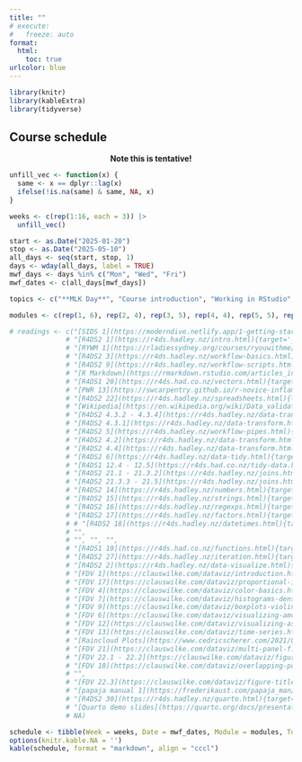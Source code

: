 ```yaml
---
title: ""
# execute:
#   freeze: auto
format:
  html:
    toc: true
urlcolor: blue
---
```

``` r
library(knitr)
library(kableExtra)
library(tidyverse)
```

## Course schedule

<center>
**Note this is tentative!**
</center>

``` r
unfill_vec <- function(x) {
  same <- x == dplyr::lag(x)
  ifelse(!is.na(same) & same, NA, x)
}

weeks <- c(rep(1:16, each = 3)) |> 
  unfill_vec()

start <- as.Date("2025-01-20")
stop <- as.Date("2025-05-10")
all_days <- seq(start, stop, 1)
days <- wday(all_days, label = TRUE)
mwf_days <- days %in% c("Mon", "Wed", "Fri")
mwf_dates <- c(all_days[mwf_days])

topics <- c("**MLK Day**", "Course introduction", "Working in RStudio", "Coding basics", "Workflows", "Literate programming", "Data types", "Data structures", "Importing data", "Validating data", "Selecting columns", "Mutating columns", "Piping commands", "Filtering rows", "Summarizing rows", "Pivoting data", "Separating data", "Merging columns", "Merging rows", "Numbers", "Strings", "Matching patterns", "Factors", "Project workday", "**Spring break**", "**Spring break**", "**Spring break**", "Functions", "Iteration", "Grammar of graphics I", "Grammar of graphics II", "Design and themes", "Color", "Plotting distributions: histograms", "Plotting distributions: boxplots", "Plotting amounts: bar charts", "Plotting x-y data: associations", "**Nebraska Symposium**", "Plotting x-y data: time series", "Plotting x-y data: categories", "Adjusting axes", "Annotating plots", "Plotting challenge", "Tables", "Publications", "Advanced R Markdown", "Statistics I", "Statistics II")

modules <- c(rep(1, 6), rep(2, 4), rep(3, 5), rep(4, 4), rep(5, 5), rep(NA, 3), rep(6, 2), rep(7, 4), rep(8, 4), NA, 8, 8, rep(9, 3), rep(10, 3), 11, 11)

# readings <- c("[SIDS 1](https://moderndive.netlify.app/1-getting-started.html){target='_blank'}, [Wickham 2020](https://tidyverse.tidyverse.org/articles/manifesto.html){target='_blank'}", 
              # "[R4DS2 1](https://r4ds.hadley.nz/intro.html){target='_blank'}", 
              # "[RYWM 1](https://rladiessydney.org/courses/ryouwithme/01-basicbasics-1/){target='_blank'}",
              # "[R4DS2 3](https://r4ds.hadley.nz/workflow-basics.html){target='_blank'}, [7.1 - 7.2](https://r4ds.hadley.nz/workflow-style.html){target='_blank'}", 
              # "[R4DS2 9](https://r4ds.hadley.nz/workflow-scripts.html){target='_blank'}", 
              # "[R Markdown](https://rmarkdown.rstudio.com/articles_intro.html), [Markdown tutorial](https://commonmark.org/help/tutorial/){target='_blank'}", 
              # "[R4DS1 20](https://r4ds.had.co.nz/vectors.html){target='_blank'}", 
              # "[PWR 13](https://swcarpentry.github.io/r-novice-inflammation/13-supp-data-structures/){target='_blank'}",
              # "[R4DS2 22](https://r4ds.hadley.nz/spreadsheets.html){target='_blank'}", 
              # "[Wikipedia](https://en.wikipedia.org/wiki/Data_validation){target='_blank'}",
              # "[R4DS2 4.3.2 - 4.3.4](https://r4ds.hadley.nz/data-transform.html#sec-select){target='_blank'}", 
              # "[R4DS2 4.3.1](https://r4ds.hadley.nz/data-transform.html#sec-mutate){target='_blank'}", 
              # "[R4DS2 5](https://r4ds.hadley.nz/workflow-pipes.html){target='_blank'}",
              # "[R4DS2 4.2](https://r4ds.hadley.nz/data-transform.html#filter){target='_blank'}",
              # "[R4DS2 4.4](https://r4ds.hadley.nz/data-transform.html#groups){target='_blank'}",
              # "[R4DS2 6](https://r4ds.hadley.nz/data-tidy.html){target='_blank'}", 
              # "[R4DS1 12.4 - 12.5](https://r4ds.had.co.nz/tidy-data.html#separating-and-uniting){target='_blank'}", 
              # "[R4DS2 21.1 - 21.3.2](https://r4ds.hadley.nz/joins.html){target='_blank'}", 
              # "[R4DS2 21.3.3 - 21.5](https://r4ds.hadley.nz/joins.html#filtering-joins){target='_blank'}", 
              # "[R4DS2 14](https://r4ds.hadley.nz/numbers.html){target='_blank'}", 
              # "[R4DS2 15](https://r4ds.hadley.nz/strings.html){target='_blank'}", 
              # "[R4DS2 16](https://r4ds.hadley.nz/regexps.html){target='_blank'}", 
              # "[R4DS2 17](https://r4ds.hadley.nz/factors.html){target='_blank'},", 
              # # "[R4DS2 18](https://r4ds.hadley.nz/datetimes.html){target='_blank'},", 
              # "",
              # "", "", "",
              # "[R4DS1 19](https://r4ds.had.co.nz/functions.html){target='_blank'}",
              # "[R4DS2 27](https://r4ds.hadley.nz/iteration.html){target='_blank'}", 
              # "[R4DS2 2](https://r4ds.hadley.nz/data-visualize.html){target='_blank'}, [11](https://r4ds.hadley.nz/layers.html){target='_blank'}", 
              # "[FDV 1](https://clauswilke.com/dataviz/introduction.html){target='_blank'}, [2](https://clauswilke.com/dataviz/aesthetic-mapping.html){target='_blank'}, [3](https://clauswilke.com/dataviz/coordinate-systems-axes.html){target='_blank'}", 
              # "[FDV 17](https://clauswilke.com/dataviz/proportional-ink.html){target='_blank'}, [25](https://clauswilke.com/dataviz/avoid-line-drawings.html){target='_blank'}, [26](https://clauswilke.com/dataviz/no-3d.html){target='_blank'}, [29](https://clauswilke.com/dataviz/telling-a-story.html){target='_blank'}", 
              # "[FDV 4](https://clauswilke.com/dataviz/color-basics.html){target='_blank'}, [19](https://clauswilke.com/dataviz/color-pitfalls.html){target='_blank'}, [Cookbook for R](http://www.cookbook-r.com/Graphs/Colors_(ggplot2)/){target='_blank'}",
              # "[FDV 7](https://clauswilke.com/dataviz/histograms-density-plots.html){target='_blank'}", 
              # "[FDV 9](https://clauswilke.com/dataviz/boxplots-violins.html){target='_blank'}", 
              # "[FDV 6](https://clauswilke.com/dataviz/visualizing-amounts.html){target='_blank'}", 
              # "[FDV 12](https://clauswilke.com/dataviz/visualizing-associations.html){target='_blank'}", 
              # "[FDV 13](https://clauswilke.com/dataviz/time-series.html){target='_blank'}, [14](https://clauswilke.com/dataviz/visualizing-trends.html){target='_blank'}",
              # "[Raincloud Plots](https://www.cedricscherer.com/2021/06/06/visualizing-distributions-with-raincloud-plots-and-how-to-create-them-with-ggplot2/)",
              # "[FDV 21](https://clauswilke.com/dataviz/multi-panel-figures.html){target='_blank'}, [24](https://clauswilke.com/dataviz/small-axis-labels.html){target='_blank'}", 
              # "[FDV 22.1 - 22.2](https://clauswilke.com/dataviz/figure-titles-captions.html){target='_blank'}, [R4DS2 13](https://r4ds.hadley.nz/communication.html){target='_blank'}", 
              # "[FDV 18](https://clauswilke.com/dataviz/overlapping-points.html){target='_blank'}, [20](https://clauswilke.com/dataviz/redundant-coding.html){target='_blank'}", 
              # "",
              # "[FDV 22.3](https://clauswilke.com/dataviz/figure-titles-captions.html#tables){target='_blank'}, [RMC 10.1](https://bookdown.org/yihui/rmarkdown-cookbook/kable.html){target='_blank'}", 
              # "[papaja manual 1](https://frederikaust.com/papaja_man/introduction.html){target='_blank'}",
              # "[R4DS2 30](https://r4ds.hadley.nz/quarto.html){target='_blank'}",
              # "[Quarto demo slides](https://quarto.org/docs/presentations/revealjs/demo/#/title-slide){target='_blank'}",
              # NA)

schedule <- tibble(Week = weeks, Date = mwf_dates, Module = modules, Topic = topics)
options(knitr.kable.NA = '')
kable(schedule, format = "markdown", align = "cccl")
```
<!-- \vspace{-5mm} -->
<!-- FDV = [Fundamentals of Data Visualization](https://clauswilke.com/dataviz), R4DS1 = [R for Data Science 1st edition](https://r4ds.had.co.nz/), R4DS1 = [R for Data Science 2nd edition](https://r4ds.hadley.nz/), PWR = [Programming with R](https://swcarpentry.github.io/r-novice-inflammation/), RMC = [R Markdown Cookbook](https://bookdown.org/yihui/rmarkdown-cookbook), RYWM = [RYouWithMe](https://rladiessydney.org/courses/ryouwithme/), SIDS = [Statistical Inference via Data Science](https://moderndive.netlify.app/) -->

<!-- P = Presentation, S = Slides, C = Code, E = Exercises -->
